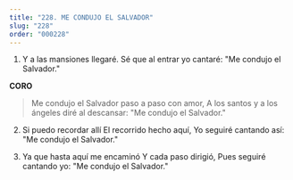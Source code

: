 ```yaml
---
title: "228. ME CONDUJO EL SALVADOR"
slug: "228"
order: "000228"
---
```


1. Y a las mansiones llegaré. Sé que al entrar yo cantaré: "Me condujo el Salvador."

**CORO**
> Me condujo el Salvador paso a paso con amor, A los santos y a los ángeles diré al descansar: "Me condujo el Salvador."

2. Si puedo recordar allí
El recorrido hecho aquí, Yo seguiré cantando así: "Me condujo el Salvador."

3. Ya que hasta aquí me encaminó Y cada paso dirigió,
Pues seguiré cantando yo: "Me condujo el Salvador."